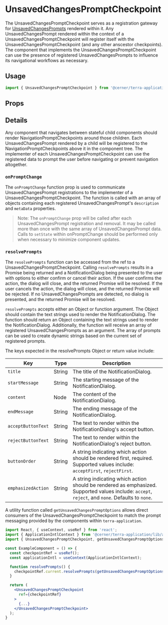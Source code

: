 
# UnsavedChangesPromptCheckpoint

The UnsavedChangesPromptCheckpoint serves as a registration gateway for [UnsavedChangesPrompts](/application/cerner-terra-application/components/unsaved-changes-prompt)
rendered within it. Any UnsavedChangesPrompt rendered within the context of a UnsavedChangesPromptCheckpoint will register itself with the UnsavedChangesPromptCheckpoint
(and any other anscestor checkpoints). The component that implements the UnsavedChangesPromptCheckpoint can use the presence of registered UnsavedChangesPrompts to
influence its navigational workflows as necessary.

## Usage

```jsx
import { UnsavedChangesPromptCheckpoint } from '@cerner/terra-application/lib/unsaved-changes-prompt';
```

## Props

<NavigationPromptCheckpointProps />

## Details

Any component that navigates between stateful child components should render NavigationPromptCheckpoints around those children.
Each UnsavedChangesPrompt rendered by a child will be registered to the NavigationPromptCheckpoints above it in the component tree.
The implementer of each UnsavedChangesPromptCheckpoint can use the registered data to prompt the user before navigating or prevent navigation altogether.

### `onPromptChange`

The `onPromptChange` function prop is used to communicate UnsavedChangesPrompt registrations to the implementer of a UnsavedChangesPromptCheckpoint.
The function is called with an array of objects containing each registered UnsavedChangesPrompt's `description` and `metaData` properties.

> Note: The `onPromptChange` prop will be called after each UnsavedChangesPrompt registration and removal.
> It may be called more than once with the same array of UnsavedChangesPrompt data. Calls to `setState` within onPromptChange
> should be performed only when necessary to minimize component updates.

### `resolvePrompts`

The `resolvePrompts` function can be accessed from the ref to a UnsavedChangesPromptCheckpoint. Calling `resolvePrompts` results in a
Promise being returned and a NotificationDialog being presented to the user with options to either confirm or cancel their action.
If the user confirms the action, the dialog will close, and the returned Promise will be resolved. If the user cancels the action,
the dialog will close, and the returned Promise will be rejected. If no UnsavedChangesPrompts are detected, no dialog is presented, and
the returned Promise will be resolved.

`resolvePrompts` accepts either an Object or function argument. The Object should contain the text strings used to render the NotificationDialog.
The function should return an Object containing the text strings used to render the NotificationDialog. Additionally, the function will receive
an array of registered UnsavedChangesPrompts as an argument. The array of prompts can be used to create dynamic strings based on the current set of registered prompts.

The keys expected in the resolvePrompts Object or return value include:

|Key|Type|Description|
|---|---|---|
|`title`|String|The title of the NotificationDialog.|
|`startMessage`|String|The starting message of the NotificationDialog.|
|`content`|Node|The content of the NotificationDialog.|
|`endMessage`|String|The ending message of the NotificationDialog.|
|`acceptButtonText`|String|The text to render within the NotificationDialog's accept button.|
|`rejectButtonText`|String|The text to render within the NotificationDialog's reject button.|
|`buttonOrder`|String|A string indicating which action should be rendered first, required. Supported values include: `acceptFirst`, `rejectFirst`.|
|`emphasizedAction`|String|A string indicating which action should be rendered as emphasized. Supported values include: `accept`, `reject`, and `none`. Defaults to `none`.|

A utility function called `getUnsavedChangesPromptOptions` allows direct consumers of the UnsavedChangesPromptCheckpoint
to match the prompt messaging provided by the components within `terra-application`.

```jsx
import React, { useContext, useRef } from 'react';
import { ApplicationIntlContext } from '@cerner/terra-application/lib/application-intl';
import { UnsavedChangesPromptCheckpoint, getUnsavedChangesPromptOptions } from '@cerner/terra-application/lib/unsaved-changes-prompt';

const ExampleComponent = () => {
  const checkpointRef = useRef();
  const applicationIntl = useContext(ApplicationIntlContext);

  function resolvePrompts() {
    checkpointRef.current.resolvePrompts(getUnsavedChangesPromptOptions(applicationIntl)).then(() => { ... });
  }

  return (
    <UnsavedChangesPromptCheckpoint
      ref={checkpointRef}
    >
      {...}
    </UnsavedChangesPromptCheckpoint>
  );
}
```